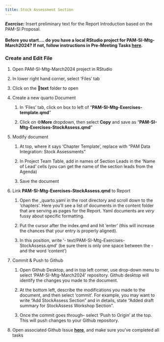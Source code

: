 ```yaml
---
title: Stock Assessment Section
---
```


***Exercise:*** Insert preliminary text for the Report Introduction based on the PAM-SI Proposal.

#### Before you start.... do you have a local RStudio project for PAM-SI-Mtg-March2024? If not, follow instructions in Pre-Meeting Tasks [here](https://sael-swfsc.github.io/OpenScience/).

### Create and Edit File

1.  Open PAM-SI-Mtg-March2024 project in RStudio

2.  In lower right hand corner, select 'Files' tab

3.  Click on the 📁**text** folder to open

4.  Create a new quarto Document

    1.  In 'Files' tab, click on box to left of "**PAM-SI-Mtg-Exercises-template.qmd**"

    2.  Click on ⚙️**More** dropdown, then select **Copy** and save as "**PAM-SI-Mtg-Exercises-StockAssess.qmd**"

5.  Modify document

    1.  At top, where it says 'Chapter Template', replace with "PAM Data Integration: Stock Assessments"

    2.  In Project Team Table, add in names of Section Leads in the 'Name of Lead' cells (you can get the name of the section leads from the Agenda)

    3.  Save the document

6.  Link **PAM-SI-Mtg-Exercises-StockAssess.qmd** to Report

    1.  Open the \_quarto.yaml in the root directory and scroll down to the 'chapters'. Here you'll see a list of documents in the content folder that are serving as pages for the Report. Yaml documents are *very* fussy about specific formatting.

    2.  Put the cursor after the index.qmd and hit 'enter' (this will increase the chances that your entry is properly aligned).

    3.  In this position, write '- text/PAM-SI-Mtg-Exercises-StockAssess.qmd' (be sure there is only one space between the - and the word 'content')

7.  Commit & Push to Github

    1.  Open Github Desktop, and in top left corner, use drop-down menu to select 'PAM-SI-Mtg-March2024' repository. Github desktop will identify the changes you made to the document.

    2.  At the bottom left, describe the modifications you made to the document, and then select 'commit'. For example, you may want to write "Add StockAssess Section" and in details, state "Added draft summary for StockAssess Workshop Section".

    3.  Once the commit goes through-- select 'Push to Origin' at the top. This will push changes to your Github repository.

8.  Open associated Github Issue [**here**](https://github.com/SAEL-SWFSC/PAM-SI-Mtg-March2024/issues/31), and make sure you've completed all tasks
